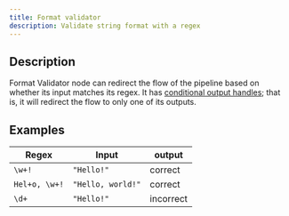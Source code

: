 ```yaml
---
title: Format validator
description: Validate string format with a regex
---
```


## Description

Format Validator node can redirect the flow of the pipeline based on whether its input matches its regex. It has [conditional output handles](/documentation/pipeline/working-with-nodes#conditional-output-handles); that is, it will redirect the flow to only one of its outputs.

## Examples

|Regex           | Input            | output
|----------------|------------------|----------
| `\w+!`         |`"Hello!"`        | correct
| `Hel+o, \w+!`  |`"Hello, world!"` | correct
| `\d+`          |`"Hello!"`        | incorrect
